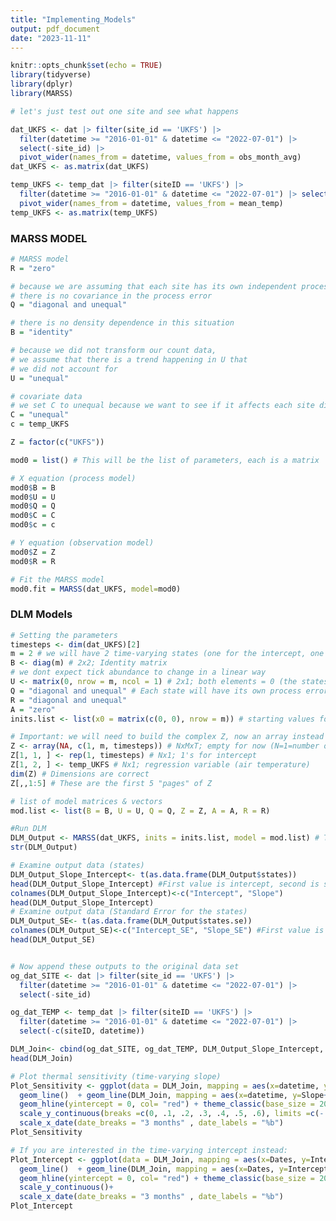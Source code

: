 ```yaml
---
title: "Implementing_Models"
output: pdf_document
date: "2023-11-11"
---
```


```r
knitr::opts_chunk$set(echo = TRUE) 
library(tidyverse)
library(dplyr)
library(MARSS)
```

```r
# let's just test out one site and see what happens 

dat_UKFS <- dat |> filter(site_id == 'UKFS') |> 
  filter(datetime >= "2016-01-01" & datetime <= "2022-07-01") |>
  select(-site_id) |>
  pivot_wider(names_from = datetime, values_from = obs_month_avg)
dat_UKFS <- as.matrix(dat_UKFS)

temp_UKFS <- temp_dat |> filter(siteID == 'UKFS') |> 
  filter(datetime >= "2016-01-01" & datetime <= "2022-07-01") |> select(-siteID) |>
  pivot_wider(names_from = datetime, values_from = mean_temp)
temp_UKFS <- as.matrix(temp_UKFS)
```


### MARSS MODEL
```r
# MARSS model 
R = "zero"

# because we are assuming that each site has its own independent processes, 
# there is no covariance in the process error 
Q = "diagonal and unequal" 

# there is no density dependence in this situation 
B = "identity"

# because we did not transform our count data, 
# we assume that there is a trend happening in U that 
# we did not account for 
U = "unequal" 

# covariate data 
# we set C to unequal because we want to see if it affects each site differently
C = "unequal" 
c = temp_UKFS

Z = factor(c("UKFS"))
```

```r
mod0 = list() # This will be the list of parameters, each is a matrix

# X equation (process model)
mod0$B = B
mod0$U = U
mod0$Q = Q
mod0$C = C
mod0$c = c

# Y equation (observation model)
mod0$Z = Z
mod0$R = R

# Fit the MARSS model
mod0.fit = MARSS(dat_UKFS, model=mod0)
```

### DLM Models
```r
# Setting the parameters
timesteps <- dim(dat_UKFS)[2] 
m = 2 # we will have 2 time-varying states (one for the intercept, one for the slope)
B <- diag(m) # 2x2; Identity matrix
# we dont expect tick abundance to change in a linear way 
U <- matrix(0, nrow = m, ncol = 1) # 2x1; both elements = 0 (the states will be random walks without drift)
Q = "diagonal and unequal" # Each state will have its own process error variance
R = "diagonal and unequal"
A = "zero" 
inits.list <- list(x0 = matrix(c(0, 0), nrow = m)) # starting values for regression parameters

# Important: we will need to build the complex Z, now an array instead of a matrix
Z <- array(NA, c(1, m, timesteps)) # NxMxT; empty for now (N=1=number of covariates, m = states)
Z[1, 1, ] <- rep(1, timesteps) # Nx1; 1's for intercept
Z[1, 2, ] <- temp_UKFS # Nx1; regression variable (air temperature)
dim(Z) # Dimensions are correct
Z[,,1:5] # These are the first 5 "pages" of Z

# list of model matrices & vectors
mod.list <- list(B = B, U = U, Q = Q, Z = Z, A = A, R = R)

#Run DLM
DLM_Output <- MARSS(dat_UKFS, inits = inits.list, model = mod.list) # This may take a minute
str(DLM_Output)

# Examine output data (states)
DLM_Output_Slope_Intercept<- t(as.data.frame(DLM_Output$states)) 
head(DLM_Output_Slope_Intercept) #First value is intercept, second is slope
colnames(DLM_Output_Slope_Intercept)<-c("Intercept", "Slope")
head(DLM_Output_Slope_Intercept)
# Examine output data (Standard Error for the states)
DLM_Output_SE<- t(as.data.frame(DLM_Output$states.se))
colnames(DLM_Output_SE)<-c("Intercept_SE", "Slope_SE") #First value is intercept SE, second is slope SE
head(DLM_Output_SE)


# Now append these outputs to the original data set
og_dat_SITE <- dat |> filter(site_id == 'UKFS') |> 
  filter(datetime >= "2016-01-01" & datetime <= "2022-07-01") |>
  select(-site_id)

og_dat_TEMP <- temp_dat |> filter(siteID == 'UKFS') |> 
  filter(datetime >= "2016-01-01" & datetime <= "2022-07-01") |> 
  select(-c(siteID, datetime))

DLM_Join<- cbind(og_dat_SITE, og_dat_TEMP, DLM_Output_Slope_Intercept, DLM_Output_SE)
head(DLM_Join)

# Plot thermal sensitivity (time-varying slope)
Plot_Sensitivity <- ggplot(data = DLM_Join, mapping = aes(x=datetime, y=Slope)) + 
  geom_line()  + geom_line(DLM_Join, mapping = aes(x=datetime, y=Slope+ (2*Slope_SE)), linetype= 2, col="darkgray")+ geom_line(DLM_Join, mapping = aes(x=datetime, y=Slope- (2*Slope_SE)), linetype= 2, col="darkgray") +
  geom_hline(yintercept = 0, col= "red") + theme_classic(base_size = 20)+ 
  scale_y_continuous(breaks =c(0, .1, .2, .3, .4, .5, .6), limits =c(-.1,0.7))+ 
  scale_x_date(date_breaks = "3 months" , date_labels = "%b")
Plot_Sensitivity

# If you are interested in the time-varying intercept instead:
Plot_Intercept <- ggplot(data = DLM_Join, mapping = aes(x=Dates, y=Intercept)) + 
  geom_line()  + geom_line(DLM_Join, mapping = aes(x=Dates, y=Intercept+(2*Intercept_SE)), linetype= 2, col="darkgray")+ geom_line(DLM_Join, mapping = aes(x=Dates, y=Intercept-(2*Intercept_SE)), linetype= 2, col="darkgray") +
  geom_hline(yintercept = 0, col= "red") + theme_classic(base_size = 20)+ 
  scale_y_continuous()+ 
  scale_x_date(date_breaks = "3 months" , date_labels = "%b")
Plot_Intercept

```
